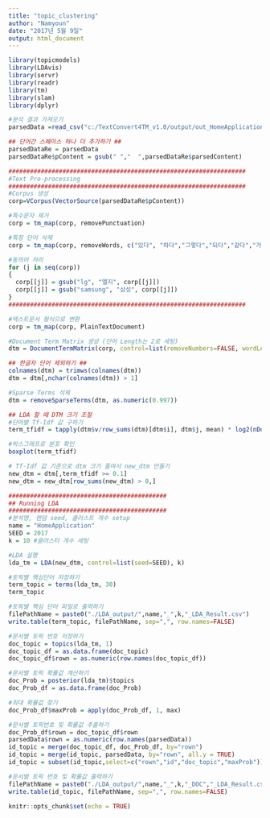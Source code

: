 ```yaml
---
title: "topic_clustering"
author: "Namyoun"
date: "2017년 5월 9일"
output: html_document
---
```


```r
library(topicmodels)
library(LDAvis)
library(servr)
library(readr)
library(tm)
library(slam)
library(dplyr)

#분석 결과 가져오기
parsedData =read_csv("c:/TextConvert4TM_v1.0/output/out_HomeApplication_cafe.csv")

## 단어간 스페이스 하나 더 추가하기 ##
parsedDataRe = parsedData
parsedDataRe$pContent = gsub(" ","  ",parsedDataRe$parsedContent)

##################################################################
#Text Pre-processing
##################################################################
#Corpus 생성
corp=VCorpus(VectorSource(parsedDataRe$pContent))

#특수문자 제거
corp = tm_map(corp, removePunctuation)

#특정 단어 삭제
corp = tm_map(corp, removeWords, c("있다", "하다","그렇다","되다","같다","가다","없다","보다","정도","000원","030원","주세요","어떻다"))

#동의어 처리
for (j in seq(corp))
{
  corp[[j]] = gsub("lg", "엘지", corp[[j]])
  corp[[j]] = gsub("samsung", "삼성", corp[[j]])
}
##################################################################

#텍스트문서 형식으로 변환
corp = tm_map(corp, PlainTextDocument)

#Document Term Matrix 생성 (단어 Length는 2로 세팅)
dtm = DocumentTermMatrix(corp, control=list(removeNumbers=FALSE, wordLengths=c(2,Inf)))

## 한글자 단어 제외하기 ##
colnames(dtm) = trimws(colnames(dtm))
dtm = dtm[,nchar(colnames(dtm)) > 1]

#Sparse Terms 삭제
dtm = removeSparseTerms(dtm, as.numeric(0.997))

## LDA 할 때 DTM 크기 조절
#단어별 Tf-Idf 값 구하기
term_tfidf = tapply(dtm$v/row_sums(dtm)[dtm$i], dtm$j, mean) * log2(nDocs(dtm)/col_sums(dtm > 0))

#박스그래프로 분포 확인
boxplot(term_tfidf)

# Tf-Idf 값 기준으로 dtm 크기 줄여서 new_dtm 만들기
new_dtm = dtm[,term_tfidf >= 0.1]
new_dtm = new_dtm[row_sums(new_dtm) > 0,]

############################################
## Running LDA
############################################
#분석명, 랜덤 seed, 클러스트 개수 setup
name = "HomeApplication"
SEED = 2017
k = 10 #클러스터 개수 세팅

#LDA 실행
lda_tm = LDA(new_dtm, control=list(seed=SEED), k)

#토픽별 핵심단어 저장하기
term_topic = terms(lda_tm, 30)
term_topic

#토픽별 핵심 단어 파일로 출력하기
filePathName = paste0("./LDA_output/",name,"_",k,"_LDA_Result.csv")
write.table(term_topic, filePathName, sep=",", row.names=FALSE)

#문서별 토픽 번호 저장하기
doc_topic = topics(lda_tm, 1)
doc_topic_df = as.data.frame(doc_topic)
doc_topic_df$rown = as.numeric(row.names(doc_topic_df))

#문서별 토픽 확률값 계산하기
doc_Prob = posterior(lda_tm)$topics
doc_Prob_df = as.data.frame(doc_Prob)

#최대 확률값 찾기
doc_Prob_df$maxProb = apply(doc_Prob_df, 1, max)

#문서별 토픽번호 및 확률값 추출하기
doc_Prob_df$rown = doc_topic_df$rown
parsedData$rown = as.numeric(row.names(parsedData))
id_topic = merge(doc_topic_df, doc_Prob_df, by="rown")
id_topic = merge(id_topic, parsedData, by="rown", all.y = TRUE)
id_topic = subset(id_topic,select=c("rown","id","doc_topic","maxProb"))

#문서별 토픽 번호 및 확률값 출력하기
filePathName = paste0("./LDA_output/",name,"_",k,"_DOC","_LDA_Result.csv",sep="")
write.table(id_topic, filePathName, sep=",", row.names=FALSE)


```


```r
knitr::opts_chunk$set(echo = TRUE)
```
